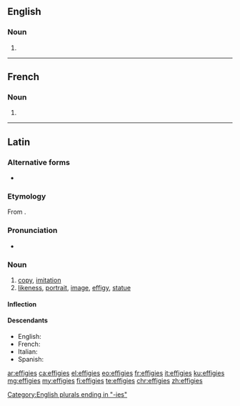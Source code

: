 ==English==

===Noun===
{{head|en|noun plural form}}

# {{plural of|effigy|lang=en}}

[[Category:English plurals ending in "-ies"]]

----

==French==

===Noun===
{{head|fr|noun plural form|g=?}}

# {{plural of|effigie|lang=fr}}

----

==Latin==

===Alternative forms===
* {{l|la|effigia}}

===Etymology===
From {{term|effingō||represent, portray|lang=la}}.

===Pronunciation===
* {{a|Classical}} {{IPA|/efˈfi.ɡi.eːs/|lang=la}}

===Noun===
{{la-noun|effigiēs|effigiei|effigiēī|f|fifth}}

# [[copy]], [[imitation]]
# [[likeness]], [[portrait]], [[image]], [[effigy]], [[statue]]

====Inflection====
{{la-decl-5th-VOW|effigi}}

====Descendants====
* English: {{l|en|effigy}}
* French: {{l|fr|effigie}}
* Italian: {{l|it|effigie}}
* Spanish: {{l|es|efigie}}

[[ar:effigies]]
[[ca:effigies]]
[[el:effigies]]
[[eo:effigies]]
[[fr:effigies]]
[[it:effigies]]
[[ku:effigies]]
[[mg:effigies]]
[[my:effigies]]
[[fi:effigies]]
[[te:effigies]]
[[chr:effigies]]
[[zh:effigies]]